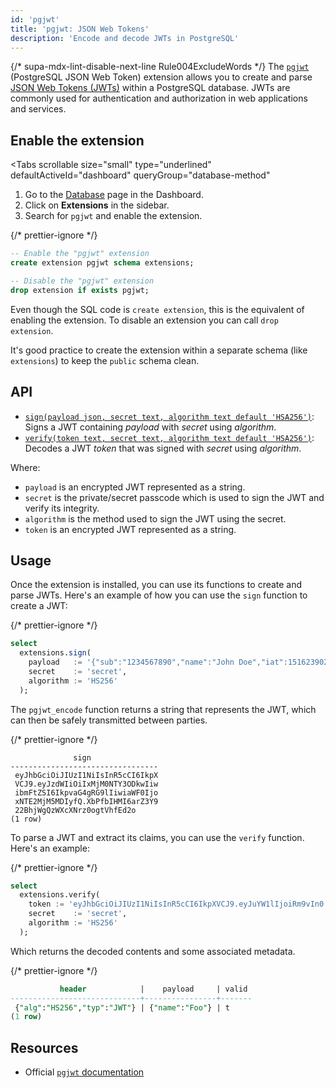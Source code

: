 ```yaml
---
id: 'pgjwt'
title: 'pgjwt: JSON Web Tokens'
description: 'Encode and decode JWTs in PostgreSQL'
---
```


{/* supa-mdx-lint-disable-next-line Rule004ExcludeWords */}
The [`pgjwt`](https://github.com/michelp/pgjwt) (PostgreSQL JSON Web Token) extension allows you to create and parse [JSON Web Tokens (JWTs)](https://en.wikipedia.org/wiki/JSON_Web_Token) within a PostgreSQL database. JWTs are commonly used for authentication and authorization in web applications and services.
## Enable the extension

<Tabs
  scrollable
  size="small"
  type="underlined"
  defaultActiveId="dashboard"
  queryGroup="database-method"
>
<TabPanel id="dashboard" label="Dashboard">

1. Go to the [Database](https://supabase.com/dashboard/project/_/database/tables) page in the Dashboard.
2. Click on **Extensions** in the sidebar.
3. Search for `pgjwt` and enable the extension.

</TabPanel>
<TabPanel id="sql" label="SQL">

{/* prettier-ignore */}
```sql
-- Enable the "pgjwt" extension
create extension pgjwt schema extensions;

-- Disable the "pgjwt" extension
drop extension if exists pgjwt;
```

Even though the SQL code is `create extension`, this is the equivalent of enabling the extension.
To disable an extension you can call `drop extension`.

It's good practice to create the extension within a separate schema (like `extensions`) to keep the `public` schema clean.

</TabPanel>
</Tabs>

## API

- [`sign(payload json, secret text, algorithm text default 'HSA256')`](https://github.com/michelp/pgjwt#usage): Signs a JWT containing _payload_ with _secret_ using _algorithm_.
- [`verify(token text, secret text, algorithm text default 'HSA256')`](https://github.com/michelp/pgjwt#usage): Decodes a JWT _token_ that was signed with _secret_ using _algorithm_.

Where:

- `payload` is an encrypted JWT represented as a string.
- `secret` is the private/secret passcode which is used to sign the JWT and verify its integrity.
- `algorithm` is the method used to sign the JWT using the secret.
- `token` is an encrypted JWT represented as a string.

## Usage

Once the extension is installed, you can use its functions to create and parse JWTs. Here's an example of how you can use the `sign` function to create a JWT:

{/* prettier-ignore */}
```sql
select
  extensions.sign(
    payload   := '{"sub":"1234567890","name":"John Doe","iat":1516239022}',
    secret    := 'secret',
    algorithm := 'HS256'
  );
```

The `pgjwt_encode` function returns a string that represents the JWT, which can then be safely transmitted between parties.

{/* prettier-ignore */}
```
              sign
---------------------------------
 eyJhbGciOiJIUzI1NiIsInR5cCI6IkpX
 VCJ9.eyJzdWIiOiIxMjM0NTY3ODkwIiw
 ibmFtZSI6IkpvaG4gRG9lIiwiaWF0Ijo
 xNTE2MjM5MDIyfQ.XbPfbIHMI6arZ3Y9
 22BhjWgQzWXcXNrz0ogtVhfEd2o
(1 row)
```

To parse a JWT and extract its claims, you can use the `verify` function. Here's an example:

{/* prettier-ignore */}
```sql
select
  extensions.verify(
    token := 'eyJhbGciOiJIUzI1NiIsInR5cCI6IkpXVCJ9.eyJuYW1lIjoiRm9vIn0.Q8hKjuadCEhnCPuqIj9bfLhTh_9QSxshTRsA5Aq4IuM',
    secret    := 'secret',
    algorithm := 'HS256'
  );
```

Which returns the decoded contents and some associated metadata.

{/* prettier-ignore */}
```sql
           header            |    payload     | valid
-----------------------------+----------------+-------
 {"alg":"HS256","typ":"JWT"} | {"name":"Foo"} | t
(1 row)
```

## Resources

- Official [`pgjwt` documentation](https://github.com/michelp/pgjwt)

